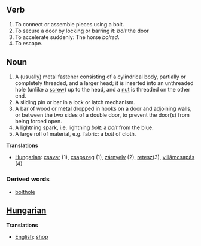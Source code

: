 ==Verb==
#To connect or assemble pieces using a bolt.
#To secure a door by locking or barring it: ''bolt'' the door
#To accelerate suddenly: The horse ''bolted''.
#To escape.

==Noun==
#A (usually) metal fastener consisting of a cylindrical body, partially or completely threaded, and a larger head; it is inserted into an unthreaded hole (unlike a [[screw]]) up to the head, and a [[nut]] is threaded on the other end.
#A sliding pin or bar in a lock or latch mechanism.
#A bar of wood or metal dropped in hooks on a door and adjoining walls, or between the two sides of a double door, to prevent the door(s) from being forced open.
#A lightning spark, i.e. lightning ''bolt'': a ''bolt'' from the blue.
#A large roll of material, e.g. fabric: a ''bolt'' of cloth.


'''Translations'''
*[[Hungarian]]: [[csavar]] (1), [[csapszeg]] (1), [[zárnyelv]] (2), [[retesz]](3), [[villámcsapás]] (4)

===Derived words===
*[[bolthole]]


==[[Hungarian]]==

'''Translations'''
*[[English]]: [[shop]]